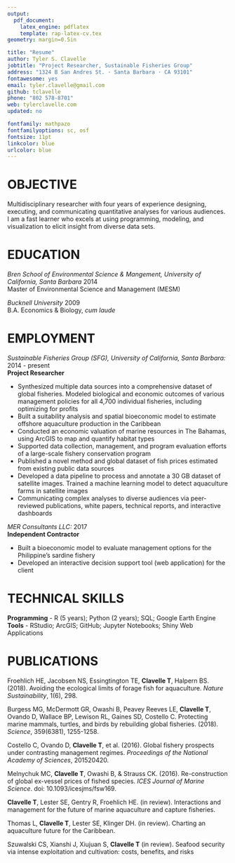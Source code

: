 ```yaml
---
output: 
  pdf_document:
    latex_engine: pdflatex
    template: rap-latex-cv.tex
geometry: margin=0.5in

title: "Resume"
author: Tyler S. Clavelle
jobtitle: "Project Researcher, Sustainable Fisheries Group"
address: "1324 B San Andres St. · Santa Barbara · CA 93101"
fontawesome: yes
email: tyler.clavelle@gmail.com
github: tclavelle
phone: "802 578-8701"
web: tylerclavelle.com
updated: no

fontfamily: mathpazo
fontfamilyoptions: sc, osf
fontsize: 11pt
linkcolor: blue
urlcolor: blue
---
```


# OBJECTIVE

Multidisciplinary researcher with four years of experience designing, executing, and communicating quantitative analyses for various audiences. I am a fast learner who excels at using programming, modeling, and visualization to elicit insight from diverse data sets.

# EDUCATION

*Bren School of Environmental Science & Mangement, University of California, Santa Barbara* \hfill 2014   
Master of Environmental Science and Management (MESM) 
  
*Bucknell University*  \hfill 2009  
B.A. Economics & Biology, *cum laude* 

# EMPLOYMENT

*Sustainable Fisheries Group (SFG), University of California, Santa Barbara:* \hfill 2014 - present    
**Project Researcher** \hfill 
  
  - Synthesized multiple data sources into a comprehensive dataset of global fisheries. Modeled biological and economic outcomes of various management policies for all 4,700 individual fisheries, including optimizing for profits
  - Built a suitability analysis and spatial bioeconomic model to estimate offshore aquaculture production in the Caribbean
  - Conducted an economic valuation of marine resources in The Bahamas, using ArcGIS to map and quantify habitat types
  - Supported data collection, management, and program evaluation efforts of a large-scale fishery conservation program
  - Published a novel method and global dataset of fish prices estimated from existing public data sources
  - Developed a data pipeline to process and annotate a 30 GB dataset of satellite images. Trained a machine learning model to detect aquaculture farms in satellite images
  - Communicating complex analyses to diverse audiences via peer-reviewed publications, white papers, technical reports, and interactive dashboards 
  
\vspace{20px}
  
*MER Consultants LLC:* \hfill 2017  
**Independent Contractor** 
 
 - Built a bioeconomic model to evaluate management options for the Philippine's sardine fishery 
 - Developed an interactive decision support tool (web application) for the client
 
# TECHNICAL SKILLS
**Programming** - R (5 years); Python (2 years); SQL; Google Earth Engine  
**Tools** - RStudio; ArcGIS; GitHub; Jupyter Notebooks; Shiny Web Applications

# PUBLICATIONS

Froehlich HE, Jacobsen NS, Essingtington TE, **Clavelle T**, Halpern BS. (2018). Avoiding the ecological limits of forage fish for aquaculture. *Nature Sustainability*, 1(6), 298.

Burgess MG, McDermott GR, Owashi B, Peavey Reeves LE, **Clavelle T**, Ovando D, Wallace BP, Lewison RL, Gaines SD, Costello C. Protecting marine mammals, turtles, and birds by rebuilding global fisheries. (2018). *Science*, 359(6381), 1255-1258. 

Costello C, Ovando D, **Clavelle T**, et al. (2016). Global fishery prospects under contrasting management regimes. *Proceedings of the National Academy of Sciences*, 201520420.

Melnychuk MC, **Clavelle T**, Owashi B, & Strauss CK. (2016). Re-construction of global ex-vessel prices of fished species. *ICES Journal of Marine Science*. doi: 10.1093/icesjms/fsw169.

**Clavelle T**, Lester SE, Gentry R, Froehlich HE. (in review). Interactions and management for the future of marine aquaculture and capture fisheries.

Thomas L, **Clavelle T**, Lester SE, Klinger DH. (in review). Charting an aquaculture future for the Caribbean.

Szuwalski CS, Xianshi J, Xiujuan S, **Clavelle T** (in review). Seafood security via intense exploitation and cultivation: costs, benefits, and risks